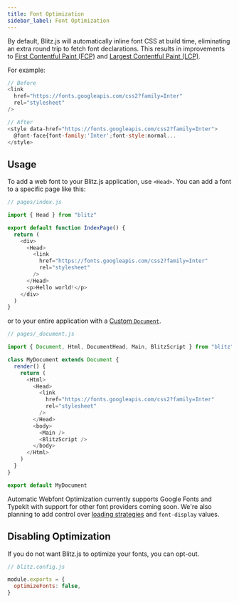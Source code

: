 ```yaml
---
title: Font Optimization
sidebar_label: Font Optimization
---
```


By default, Blitz.js will automatically inline font CSS at build time,
eliminating an extra round trip to fetch font declarations. This results
in improvements to [First Contentful Paint (FCP)](https://web.dev/fcp/)
and
[Largest Contentful Paint (LCP)](https://vercel.com/blog/core-web-vitals#largest-contentful-paint).

For example:

```js
// Before
<link
  href="https://fonts.googleapis.com/css2?family=Inter"
  rel="stylesheet"
/>

// After
<style data-href="https://fonts.googleapis.com/css2?family=Inter">
  @font-face{font-family:'Inter';font-style:normal...
</style>
```

## Usage

To add a web font to your Blitz.js application, use `<Head>`. You can add
a font to a specific page like this:

```js
// pages/index.js

import { Head } from "blitz"

export default function IndexPage() {
  return (
    <div>
      <Head>
        <link
          href="https://fonts.googleapis.com/css2?family=Inter"
          rel="stylesheet"
        />
      </Head>
      <p>Hello world!</p>
    </div>
  )
}
```

or to your entire application with a
[Custom `Document`](./document-component).

```js
// pages/_document.js

import { Document, Html, DocumentHead, Main, BlitzScript } from "blitz"

class MyDocument extends Document {
  render() {
    return (
      <Html>
        <Head>
          <link
            href="https://fonts.googleapis.com/css2?family=Inter"
            rel="stylesheet"
          />
        </Head>
        <body>
          <Main />
          <BlitzScript />
        </body>
      </Html>
    )
  }
}

export default MyDocument
```

Automatic Webfont Optimization currently supports Google Fonts and Typekit
with support for other font providers coming soon. We're also planning to
add control
over [loading strategies](https://github.com/vercel/next.js/issues/21555) and `font-display` values.

## Disabling Optimization

If you do not want Blitz.js to optimize your fonts, you can opt-out.

```js
// blitz.config.js

module.exports = {
  optimizeFonts: false,
}
```

